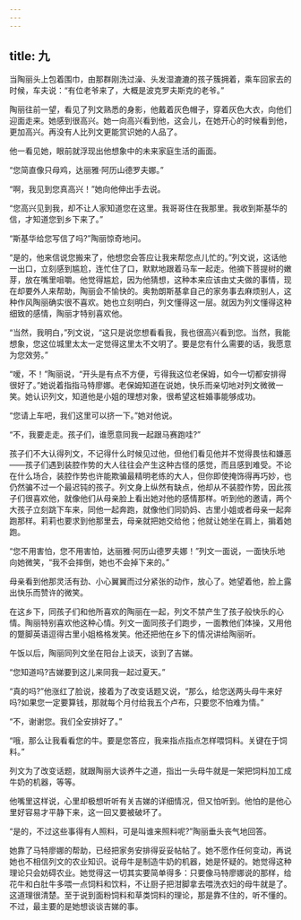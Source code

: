 ```yaml
---
---
---
```

title: 九
---




当陶丽头上包着围巾，由那群刚洗过澡、头发湿漉漉的孩子簇拥着，乘车回家去的时候，车夫说：“有位老爷来了，大概是波克罗夫斯克的老爷。”

陶丽往前一望，看见了列文熟悉的身影，他戴着灰色帽子，穿着灰色大衣，向他们迎面走来。她感到很高兴。她一向高兴看到他，这会儿，在她开心的时候看到他，更加高兴。再没有人比列文更能赏识她的人品了。

他一看见她，眼前就浮现出他想象中的未来家庭生活的画面。

“您简直像只母鸡，达丽雅·阿历山德罗夫娜。”

“啊，我见到您真高兴！”她向他伸出手去说。

“您高兴见到我，却不让人家知道您在这里。我哥哥住在我那里。我收到斯基华的信，才知道您到乡下来了。”

“斯基华给您写信了吗?”陶丽惊奇地问。

“是的，他来信说您搬来了，他想您会答应让我来帮您点儿忙的。”列文说，这话他一出口，立刻感到尴尬，连忙住了口，默默地跟着马车一起走。他摘下菩提树的嫩芽，放在嘴里咀嚼。他觉得尴尬，因为他猜想，这种本来应该由丈夫做的事情，现在却要外人来帮助，陶丽会不愉快的。奥勃朗斯基拿自己的家务事去麻烦别人，这种作风陶丽确实很不喜欢。她也立刻明白，列文懂得这一层。就因为列文懂得这种细致的感情，陶丽才特别喜欢他。

“当然，我明白，”列文说，“这只是说您想看看我，我也很高兴看到您。当然，我能想象，您这位城里太太一定觉得这里太不文明了。要是您有什么需要的话，我愿意为您效劳。”

“嗳，不！”陶丽说，“开头是有点不方便，亏得我这位老保姆，如今一切都安排得很好了。”她说着指指马特廖娜。老保姆知道在说她，快乐而亲切地对列文微微一笑。她认识列文，知道他是小姐的理想对象，很希望这桩婚事能够成功。

“您请上车吧，我们这里可以挤一下。”她对他说。

“不，我要走走。孩子们，谁愿意同我一起跟马赛跑哇?”

孩子们不大认得列文，不记得什么时候见过他，但他们看见他并不觉得畏怯和嫌恶——孩子们遇到装腔作势的大人往往会产生这种古怪的感觉，而且感到难受。不论在什么场合，装腔作势也许能欺骗最精明老练的大人，但你即使掩饰得再巧妙，也仍然骗不过一个最迟钝的孩子。列文身上纵然有缺点，他却从不装腔作势，因此孩子们很喜欢他，就像他们从母亲脸上看出她对他的感情那样。听到他的邀请，两个大孩子立刻跳下车来，同他一起奔跑，就像他们同奶妈、古里小姐或者母亲一起奔跑那样。莉莉也要求到他那里去，母亲就把她交给他；他就让她坐在肩上，掮着她跑。

“您不用害怕，您不用害怕，达丽雅·阿历山德罗夫娜！”列文一面说，一面快乐地向她微笑，“我不会摔倒，她也不会掉下来的。”

母亲看到他那灵活有劲、小心翼翼而过分紧张的动作，放心了。她望着他，脸上露出快乐而赞许的微笑。

在这乡下，同孩子们和他所喜欢的陶丽在一起，列文不禁产生了孩子般快乐的心情。陶丽特别喜欢他这种心情。列文一面同孩子们跑步，一面教他们体操，又用他的蹩脚英语逗得古里小姐格格发笑。他还把他在乡下的情况讲给陶丽听。

午饭以后，陶丽同列文坐在阳台上谈天，谈到了吉娣。

“您知道吗?吉娣要到这儿来同我一起过夏天。”

“真的吗?”他涨红了脸说，接着为了改变话题又说，“那么，给您送两头母牛来好吗?如果您一定要算钱，那就每个月付给我五个卢布，只要您不怕难为情。”

“不，谢谢您。我们全安排好了。”

“哦，那么让我看看您的牛。要是您答应，我来指点指点怎样喂饲料。关键在于饲料。”

列文为了改变话题，就跟陶丽大谈养牛之道，指出一头母牛就是一架把饲料加工成牛奶的机器，等等。

他嘴里这样说，心里却极想听听有关吉娣的详细情况，但又怕听到。他怕的是他心里好容易才平静下来，这一回又要被破坏了。

“是的，不过这些事得有人照料，可是叫谁来照料呢?”陶丽垂头丧气地回答。

她靠了马特廖娜的帮助，已经把家务安排得妥妥帖帖了。她不愿作任何变动，再说她也不相信列文的农业知识。说母牛是制造牛奶的机器，她是怀疑的。她觉得这种理论只会妨碍农业。她觉得这一切其实要简单得多：只要像马特廖娜说的那样，给花牛和白肚牛多喂一点饲料和饮料，不让厨子把泔脚拿去喂洗衣妇的母牛就是了。这道理很清楚。至于说到面粉饲料和草类饲料的理论，那是靠不住的，听不懂的。不过，最主要的是她想谈谈吉娣的事。